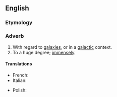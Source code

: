 ==English==

===Etymology===
{{suffix|en|galactic|ally}}

===Adverb===
{{en-adv|-}}

# With regard to [[galaxy|galaxies]], or in a [[galactic]] context.
# To a huge degree; [[immensely]].

====Translations====
{{trans-top|with regard to galaxies}}
* French: {{t+|fr|galactique}}
* Italian: {{t|it|galatticamente}}
{{trans-mid}}
* Polish: {{t|pl|galaktycznie}}
{{trans-bottom}}